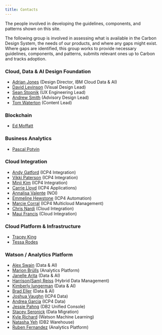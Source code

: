 ```yaml
---
title: Contacts
---
```


<PageDescription>

The people involved in developing the guidelines, components, and patterns shown on this site.

</PageDescription>

The following group is involved in assessing what is available in the Carbon Design System, 
the needs of our products, and where any gaps might exist. Where gaps are identified, this group works to 
provide necessary guidelines, components, and patterns, submits relevant ones up to Carbon and tracks adoption. 


### Cloud, Data & AI Design Foundation
- [Adrian Jones](https://w3.ibm.com/bluepages/profile.html?uid=595545897) (Design Director, IBM Cloud Data & AI)
- [David Levinson](https://w3.ibm.com/bluepages/profile.html?uid=1A0429897) (Visual Design Lead)
- [Sean Stopnik](https://w3.ibm.com/bluepages/profile.html?uid=5G8384897) (UX Engineering Lead)
- [Andrew Smith](https://w3.ibm.com/bluepages/profile.html?uid=4G8681897) (Advisory Design Lead)
- [Tom Waterton](https://w3.ibm.com/bluepages/profile.html?uid=100898866) (Content Lead)


### Blockchain
- [Ed Moffatt](https://w3.ibm.com/bluepages/profile.html?uid=029017866)


### Business Analytics
- [Pascal Potvin](https://w3.ibm.com/bluepages/profile.html?uid=0G4070649)


### Cloud Integration
- [Andy Gatford](https://w3.ibm.com/bluepages/profile.html?uid=017452866) (ICP4 Integration)
- [Vikki Paterson](https://w3.ibm.com/bluepages/profile.html?uid=100079866) (ICP4 Integration)
- [Minji Kim](https://w3.ibm.com/bluepages/profile.html?uid=4G4561897) (ICP4 Integration)
- [Carrie Lloyd](https://w3.ibm.com/bluepages/profile.html?uid=2D1739897) (ICP4 Applications)
- [Annalisa Valente](https://w3.ibm.com/bluepages/profile.html?uid=126182866) (NOI)
- [Emmeline Hewstone](https://w3.ibm.com/bluepages/profile.html?uid=122663866) (ICP4 Automation)
- [Marcie Corral](https://w3.ibm.com/bluepages/profile.html?uid=2D1184897) (ICP4 Multicloud Management)
- [Chris Nardi](https://w3.ibm.com/bluepages/profile.html?uid=2J8944897) (Cloud Integration)
- [Maui Francis](https://w3.ibm.com/bluepages/profile.html?uid=5G9529897) (Cloud Integration)


### Cloud Platform & Infrastructure
- [Tracey King](https://w3.ibm.com/bluepages/profile.html?uid=4G7447897)
- [Tessa Rodes](https://w3.ibm.com/bluepages/profile.html?uid=3G1811897)


### Watson / Analytics Platform
- [Alex Swain](https://w3.ibm.com/bluepages/profile.html?uid=2D7819897) (Data & AI)
- [Marion Brülls](https://w3.ibm.com/bluepages/profile.html?uid=162819724) (Analytics Platform)
- [Janelle Arita](https://w3.ibm.com/bluepages/profile.html?uid=4G9715897) (Data & AI)
- [Harrison(Sam) Reiss](https://w3.ibm.com/bluepages/profile.html?uid=0J1914897) (Hybrid Data Management)
- [Kimberly Iungerman](https://w3.ibm.com/bluepages/profile.html?uid=0A2132897) (Data & AI)
- [Brad Eller](https://w3.ibm.com/bluepages/profile.html?uid=5G9442897) (Data & AI)
- [Joshua Vaughn](https://w3.ibm.com/bluepages/profile.html?uid=3J2286897) (ICP4 Data)
- [Andrea Garcia](https://w3.ibm.com/bluepages/profile.html?uid=4G0746897) (ICP4 Data)
- [Jessie Pahng](https://w3.ibm.com/bluepages/profile.html?uid=3J4297897) (DB2 Unified Console)
- [Stacey Seronick](https://w3.ibm.com/bluepages/profile.html?uid=4J4291897) (Data Migration)
- [Kyle Richard](https://w3.ibm.com/bluepages/profile.html?uid=3J0853897) (Watson Machine Learning)
- [Natasha Yeh](https://w3.ibm.com/bluepages/profile.html?uid=2J3790897) (DB2 Warehouse)
- [Ruben Fernandez](https://w3.ibm.com/bluepages/profile.html?uid=5G1754897) (Analytics Platform)
